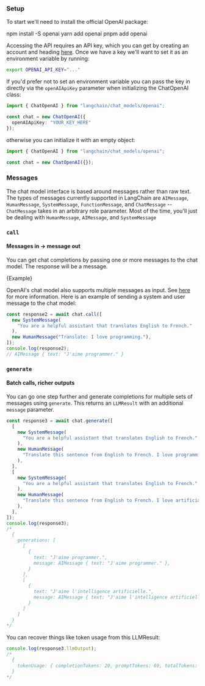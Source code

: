 ### Setup

To start we'll need to install the official OpenAI package:


<Tabs>
  <TabItem value="npm" label="npm" default>
    <CodeBlock language="bash">npm install -S openai</CodeBlock>
  </TabItem>
  <TabItem value="yarn" label="Yarn">
    <CodeBlock language="bash">yarn add openai</CodeBlock>
  </TabItem>
  <TabItem value="pnpm" label="pnpm">
    <CodeBlock language="bash">pnpm add openai</CodeBlock>
  </TabItem>
</Tabs>

Accessing the API requires an API key, which you can get by creating an account and heading [here](https://platform.openai.com/account/api-keys). Once we have a key we'll want to set it as an environment variable by running:

```bash
export OPENAI_API_KEY="..."
```

If you'd prefer not to set an environment variable you can pass the key in directly via the `openAIApiKey` parameter when initializing the ChatOpenAI class:

```typescript
import { ChatOpenAI } from "langchain/chat_models/openai";

const chat = new ChatOpenAI({
  openAIApiKey: "YOUR_KEY_HERE"
});
```

otherwise you can initialize it with an empty object:

```typescript
import { ChatOpenAI } from "langchain/chat_models/openai";

const chat = new ChatOpenAI({});
```

### Messages

The chat model interface is based around messages rather than raw text.
The types of messages currently supported in LangChain are `AIMessage`, `HumanMessage`, `SystemMessage`, `FunctionMessage`, and `ChatMessage` -- `ChatMessage` takes in an arbitrary role parameter. Most of the time, you'll just be dealing with `HumanMessage`, `AIMessage`, and `SystemMessage`

### `call`
#### Messages in -> message out

You can get chat completions by passing one or more messages to the chat model. The response will be a message.


<CodeBlock language="typescript">{Example}</CodeBlock>

OpenAI's chat model also supports multiple messages as input. See [here](https://platform.openai.com/docs/guides/chat/chat-vs-completions) for more information. Here is an example of sending a system and user message to the chat model:


```typescript
const response2 = await chat.call([
  new SystemMessage(
    "You are a helpful assistant that translates English to French."
  ),
  new HumanMessage("Translate: I love programming."),
]);
console.log(response2);
// AIMessage { text: "J'aime programmer." }
```

### `generate`
#### Batch calls, richer outputs

You can go one step further and generate completions for multiple sets of messages using `generate`. This returns an `LLMResult` with an additional `message` parameter.

```typescript
const response3 = await chat.generate([
  [
    new SystemMessage(
      "You are a helpful assistant that translates English to French."
    ),
    new HumanMessage(
      "Translate this sentence from English to French. I love programming."
    ),
  ],
  [
    new SystemMessage(
      "You are a helpful assistant that translates English to French."
    ),
    new HumanMessage(
      "Translate this sentence from English to French. I love artificial intelligence."
    ),
  ],
]);
console.log(response3);
/*
  {
    generations: [
      [
        {
          text: "J'aime programmer.",
          message: AIMessage { text: "J'aime programmer." },
        }
      ],
      [
        {
          text: "J'aime l'intelligence artificielle.",
          message: AIMessage { text: "J'aime l'intelligence artificielle." }
        }
      ]
    ]
  }
*/
```

You can recover things like token usage from this LLMResult:


```typescript
console.log(response3.llmOutput);
/*
  {
    tokenUsage: { completionTokens: 20, promptTokens: 69, totalTokens: 89 }
  }
*/
```
